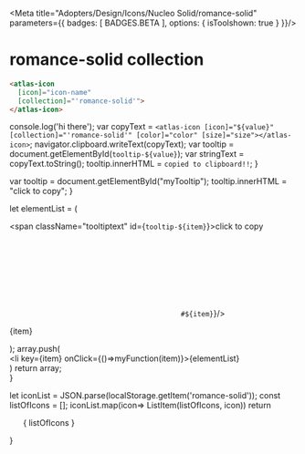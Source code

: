 
<Meta title="Adopters/Design/Icons/Nucleo Solid/romance-solid" parameters={{ badges: [ BADGES.BETA ], options: { isToolshown: true } }}/>

# romance-solid collection

```html
<atlas-icon 
  [icon]="icon-name"  
  [collection]="'romance-solid'">
</atlas-icon>

```

<style>
{`
/* NOTE: This css is generated by Nucleo */
ul {
  display: flex;
  flex-wrap: wrap;
  justify-content: center;
  padding-left: 0;
}

ul li {
  border-radius: .4em;
  transition: background-color .2s;
  user-select: none;
  overflow: hidden;
  text-align: center;
  padding: 2em 1em 1em;
}

ul li:hover {
  background: hsla(0, 0%, 0%, 0.05);
  cursor: pointer;
}

ul p {
  display: block;
  font-size: 0.75rem;
  color: hsla(0, 0%, 0%, 0.5);
  user-select: text;
  cursor: pointer;
  max-width: 6rem;
  padding: 8px 0 4px;
}

ul p::selection {
  background: hsl(230, 93%, 66%);
  color: #fff;
}

ul p::-moz-selection {
  background: hsl(230, 93%, 66%);
  color: #fff;
}

.svg-wrapper {
  font-size: 32px;
}

.svg-wrapper svg {
  display: block;
  margin: 0 auto 10px;
}

/* --------------------------------

Icons

-------------------------------- */

:root {
  --icon-color-primary: inherit;
  --icon-color-secondary: currentColor;
}

.icon {
  display: inline-block;
  color: var(--icon-color-primary); /* icon primary color */
  height: 1em;
  width: 1em;
  line-height: 1;
  flex-shrink: 0;
  max-width: initial;
}

.icon use {
  /* icon secondary color */
  fill: var(--icon-color-secondary);
  stroke: var(--icon-color-secondary);
}

.css-122ju8q {
    padding: 0;
}

.icon-name {
    font-size: 12px;
}

/* --------------------------------

Caps/Corners

-------------------------------- */

.icon use {
  --icon-stroke-linecap-butt: butt;
  stroke-miterlimit: 10;
  stroke-linecap: square;
  stroke-linejoin: miter;
}

.stroke-round use {
  --icon-stroke-linecap-butt: round;
  stroke-linecap: round;
  stroke-linejoin: round;
}

/* --------------------------------

Tooltip

-------------------------------- */

.tooltip {
  position: relative;
  display: inline-block;
}

.tooltip .tooltiptext {
  visibility: hidden;
  width: 100%;
  background-color: #f6f9fc;
  color: #242323;
  text-align: center;
  padding: 3px;
  position: absolute;
  z-index: 1;
  bottom: 84%;
  left: 50%;
  margin-left: -75px;
  opacity: 0;
  transition: opacity 0.3s;
  font-size: 11px;
  justify-content: center;
  display: flex;
  align-items: center;
}

.tooltip:hover .tooltiptext {
  visibility: visible;
  opacity: 1;
}
    
    `}
</style>


  console.log('hi there');
  var copyText = `<atlas-icon [icon]="${value}" [collection]="'romance-solid'" [color]="color" [size]="size"></atlas-icon>`;
  navigator.clipboard.writeText(copyText);
  var tooltip = document.getElementById(`tooltip-${value}`);
  var stringText = copyText.toString();
  tooltip.innerHTML = `copied to clipboard!!`;
}

  var tooltip = document.getElementById("myTooltip");
  tooltip.innerHTML = "click to copy";
}

  let elementList = (
      <div>
          <span className="tooltiptext" id={`tooltip-${item}`}>click to copy</span>
          <div className="svg-wrapper">
          <svg className="icon">
            <use href={`#${item}`}/>
          </svg>
          </div>
          <p  data-folder="">
          {item}
          </p> 
      </div>
  );
  array.push( <div className="tooltip" key={item}><li key={item} onClick={()=>myFunction(item)}>{elementList}</li></div>)
  return array;   
}

  let iconList = JSON.parse(localStorage.getItem('romance-solid'));
  const listOfIcons = [];
  iconList.map(icon=> ListItem(listOfIcons, icon))
  return <ul>{ listOfIcons }</ul>
}

<Base/>
<svg xmlns="http://www.w3.org/2000/svg">
  <defs>
    <symbol id="hands-heart" viewBox="0 0 24 24">
      <path fill="currentColor" d="M15.78 3.73a2.432 2.432 0 0 0-3.78.386 2.43 2.43 0 0 0-3.78-.386 2.521 2.521 0 0 0 0 3.525L12 11.1l3.782-3.842a2.524 2.524 0 0 0-.001-3.528Zm-5.72 11.58L7.5 12.75a1.103 1.103 0 0 0-1.5 0 1.063 1.063 0 0 0 0 1.5l2.25 2.25a.376.376 0 1 1-.525.54l-2.259-2.26a1.813 1.813 0 0 1-.216-2.291V9.375a1.125 1.125 0 0 0-2.25 0v5.1c0 .34.116.671.329.937L6 18.75V21h4.5v-4.63a1.5 1.5 0 0 0-.44-1.06Zm6.44-2.56-2.56 2.56a1.5 1.5 0 0 0-.44 1.06V21H18v-2.25l2.672-3.338a1.5 1.5 0 0 0 .328-.937v-5.1a1.125 1.125 0 1 0-2.25 0v3.114a1.813 1.813 0 0 1-.216 2.291l-2.259 2.26a.376.376 0 1 1-.525-.54L18 14.25a1.063 1.063 0 0 0 0-1.5 1.103 1.103 0 0 0-1.5 0Z"/>
    </symbol>
  </defs>
</svg>



























